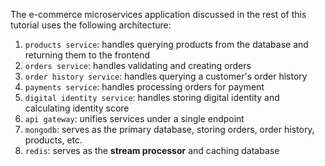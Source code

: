 The e-commerce microservices application discussed in the rest of this tutorial uses the following architecture:

1. `products service`: handles querying products from the database and returning them to the frontend
1. `orders service`: handles validating and creating orders
1. `order history service`: handles querying a customer's order history
1. `payments service`: handles processing orders for payment
1. `digital identity service`: handles storing digital identity and calculating identity score
1. `api gateway`: unifies services under a single endpoint
1. `mongodb`: serves as the primary database, storing orders, order history, products, etc.
1. `redis`: serves as the **stream processor** and caching database
